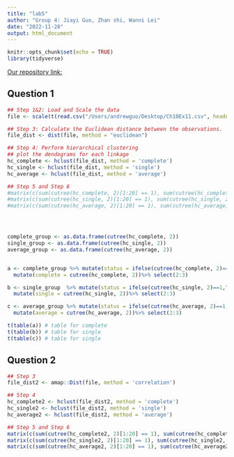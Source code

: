 ```yaml
---
title: "lab5"
author: "Group 4: Jiayi Guo, Zhan shi, Wanni Lei"
date: "2022-11-28"
output: html_document
---
```


```r
knitr::opts_chunk$set(echo = TRUE)
library(tidyverse)
```

[Our repository link:](https://github.com/AndrewGuo525/lab5.git)

## Question 1

```r
## Step 1&2: Load and Scale the data
file <- scale(t(read.csv("/Users/andrewguo/Desktop/Ch10Ex11.csv", header = FALSE)))

## Step 3: Calculate the Euclidean distance between the observations.
file_dist <- dist(file, method = "euclidean")

## Step 4: Perform hierarchical clustering
## plot the dendograms for each linkage
hc_complete <- hclust(file_dist, method = 'complete')
hc_single <- hclust(file_dist, method = 'single')
hc_average <- hclust(file_dist, method = 'average')

## Step 5 and Step 6
#matrix(c(sum(cutree(hc_complete, 2)[1:20] == 1), sum(cutree(hc_complete, 2)[1:20] == 2), sum(cutree(hc_complete, 2)[21:40] == 1), sum(cutree(hc_complete, 2)[21:40] == 2)), ncol = 2)
#matrix(c(sum(cutree(hc_single, 2)[1:20] == 1), sum(cutree(hc_single, 2)[1:20] == 2), sum(cutree(hc_single, 2)[21:40] == 1), sum(cutree(hc_single, 2)[21:40] == 2)), ncol = 2)
#matrix(c(sum(cutree(hc_average, 2)[1:20] == 1), sum(cutree(hc_average, 2)[1:20] == 2), sum(cutree(hc_average, 2)[21:40] == 1), sum(cutree(hc_average, 2)[21:40] == 2)), ncol = 2)




complete_group <- as.data.frame(cutree(hc_complete, 2))
single_group <- as.data.frame(cutree(hc_single, 2))
average_group <- as.data.frame(cutree(hc_average, 2))


a <- complete_group %>% mutate(status = ifelse(cutree(hc_complete, 2)==1,"healthy","disease"))%>% 
  mutate(complete = cutree(hc_complete, 2))%>% select(2:3)

b <- single_group  %>% mutate(status = ifelse(cutree(hc_single, 2)==1,"healthy","disease"))%>% 
  mutate(single = cutree(hc_single, 2))%>% select(2:3)

c <- average_group %>% mutate(status = ifelse(cutree(hc_average, 2)==1,"healthy","disease"))%>% 
  mutate(average = cutree(hc_average, 2))%>% select(2:3)

t(table(a)) # table for complete
t(table(b)) # table for single
t(table(c)) # table for single
```

## Question 2

```r
## Step 3
file_dist2 <- amap::Dist(file, method = 'correlation')

## Step 4
hc_complete2 <- hclust(file_dist2, method = 'complete')
hc_single2 <- hclust(file_dist2, method = 'single')
hc_average2 <- hclust(file_dist2, method = 'average')

## Step 5 and Step 6
matrix(c(sum(cutree(hc_complete2, 2)[1:20] == 1), sum(cutree(hc_complete2, 2)[1:20] == 2), sum(cutree(hc_complete2, 2)[21:40] == 1), sum(cutree(hc_complete2, 2)[21:40] == 2)), ncol = 2)
matrix(c(sum(cutree(hc_single2, 2)[1:20] == 1), sum(cutree(hc_single2, 2)[1:20] == 2), sum(cutree(hc_single2, 2)[21:40] == 1), sum(cutree(hc_single2, 2)[21:40] == 2)), ncol = 2)
matrix(c(sum(cutree(hc_average2, 2)[1:20] == 1), sum(cutree(hc_average2, 2)[1:20] == 2), sum(cutree(hc_average2, 2)[21:40] == 1), sum(cutree(hc_average2, 2)[21:40] == 2)), ncol = 2)
```
